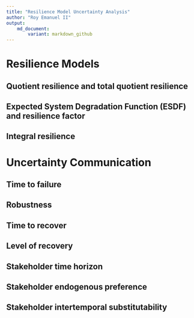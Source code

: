 ```yaml
---
title: "Resilience Model Uncertainty Analysis"
author: "Roy Emanuel II"
output:
    md_document:
        variant: markdown_github
---
```

# Resilience Models
## Quotient resilience and total quotient resilience
## Expected System Degradation Function (ESDF) and resilience factor
## Integral resilience
# Uncertainty Communication
## Time to failure
## Robustness
## Time to recover
## Level of recovery
## Stakeholder time horizon
## Stakeholder endogenous preference
## Stakeholder intertemporal substitutability
